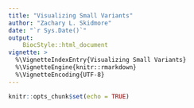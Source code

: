 ```yaml
---
title: "Visualizing Small Variants"
author: "Zachary L. Skidmore"
date: "`r Sys.Date()`"
output:
    BiocStyle::html_document
vignette: >
  %\VignetteIndexEntry{Visualizing Small Variants}
  %\VignetteEngine{knitr::rmarkdown}
  %\VignetteEncoding{UTF-8}
---
```


```r
knitr::opts_chunk$set(echo = TRUE)
```


